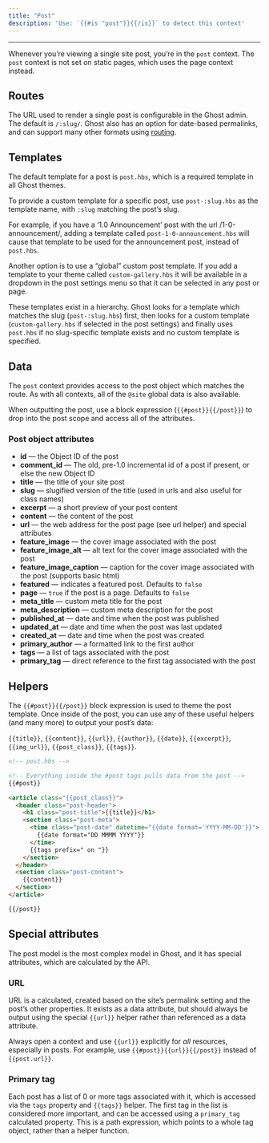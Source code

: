 ```yaml
---
title: "Post"
description: 'Use: `{{#is "post"}}{{/is}}` to detect this context'
---
```


***

Whenever you’re viewing a single site post, you’re in the `post` context. The `post` context is not set on static pages, which uses the page context instead.

## Routes

The URL used to render a single post is configurable in the Ghost admin. The default is `/:slug/`. Ghost also has an option for date-based permalinks, and can support many other formats using [routing](/themes/routing/).

## Templates

The default template for a post is `post.hbs`, which is a required template in all Ghost themes.

To provide a custom template for a specific post, use `post-:slug.hbs` as the template name, with `:slug` matching the post’s slug.

For example, if you have a ‘1.0 Announcement’ post with the url /1-0-announcement/, adding a template called `post-1-0-announcement.hbs` will cause that template to be used for the announcement post, instead of `post.hbs`.

Another option is to use a “global” custom post template. If you add a template to your theme called `custom-gallery.hbs` it will be available in a dropdown in the post settings menu so that it can be selected in any post or page.

These templates exist in a hierarchy. Ghost looks for a template which matches the slug (`post-:slug.hbs`) first, then looks for a custom template (`custom-gallery.hbs` if selected in the post settings) and finally uses `post.hbs` if no slug-specific template exists and no custom template is specified.

## Data

The `post` context provides access to the post object which matches the route. As with all contexts, all of the `@site` global data is also available.

When outputting the post, use a block expression (`{{#post}}{{/post}}`) to drop into the post scope and access all of the attributes.

### Post object attributes

* **id** — the Object ID of the post
* **comment\_id** — The old, pre-1.0 incremental id of a post if present, or else the new Object ID
* **title** — the title of your site post
* **slug** — slugified version of the title (used in urls and also useful for class names)
* **excerpt** — a short preview of your post content
* **content** — the content of the post
* **url** — the web address for the post page (see url helper) and special attributes
* **feature\_image** — the cover image associated with the post
* **feature\_image\_alt** — alt text for the cover image associated with the post
* **feature\_image\_caption** — caption for the cover image associated with the post (supports basic html)
* **featured** — indicates a featured post. Defaults to `false`
* **page** — `true` if the post is a page. Defaults to `false`
* **meta\_title** — custom meta title for the post
* **meta\_description** — custom meta description for the post
* **published\_at** — date and time when the post was published
* **updated\_at** — date and time when the post was last updated
* **created\_at** — date and time when the post was created
* **primary\_author** — a formatted link to the first author
* **tags** — a list of tags associated with the post
* **primary\_tag** — direct reference to the first tag associated with the post

## Helpers

The `{{#post}}{{/post}}` block expression is used to theme the post template. Once inside of the post, you can use any of these useful helpers (and many more) to output your post’s data:

`{{title}}`, `{{content}}`, `{{url}}`, `{{author}}`, `{{date}}`, `{{excerpt}}`, `{{img_url}}`, `{{post_class}}`, `{{tags}}`.

```html
<!-- post.hbs -->

<!-- Everything inside the #post tags pulls data from the post -->
{{#post}}

<article class="{{post_class}}">
  <header class="post-header">
    <h1 class="post-title">{{title}}</h1>
    <section class="post-meta">
      <time class="post-date" datetime="{{date format='YYYY-MM-DD'}}">
        {{date format="DD MMMM YYYY"}}
      </time>
      {{tags prefix=" on "}}
    </section>
  </header>
  <section class="post-content">
    {{content}}
  </section>
</article>

{{/post}}
```

## Special attributes

The post model is the most complex model in Ghost, and it has special attributes, which are calculated by the API.

### URL

URL is a calculated, created based on the site’s permalink setting and the post’s other properties. It exists as a data attribute, but should always be output using the special `{{url}}` helper rather than referenced as a data attribute.

Always open a context and use `{{url}}` explicitly for *all* resources, especially in posts. For example, use `{{#post}}{{url}}{{/post}}` instead of `{{post.url}}`.

### Primary tag

Each post has a list of 0 or more tags associated with it, which is accessed via the `tags` property and `{{tags}}` helper. The first tag in the list is considered more important, and can be accessed using a `primary_tag` calculated property. This is a path expression, which points to a whole tag object, rather than a helper function.